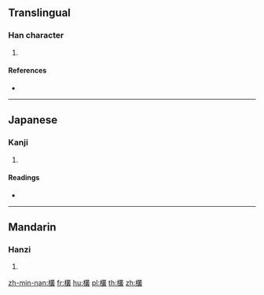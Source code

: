 ==Translingual==

===Han character===
{{Han char|rn=75|rad=木|as=18|sn=22|four=43947|canj=DTCE}}

# {{defn|Han|sort=木18}}

====References====
* {{Han ref|kx=0563.180|dkj=15925|dj=0951.310|hdz=21323.070|uh=6B09|ud=27401|bh=F6E6|bd=63206}}

----

==Japanese==

===Kanji===
{{ja-kanji|grade=|rs=木18}}

# {{defn|lang=ja|sort=木18}}

====Readings====
* {{ja-readings|on=[[そう]] (sō), [[す]] (su)|kun=[[しげる]] (shigeru)}}

----

==Mandarin==

===Hanzi===
{{cmn-hanzi|pin=[[còng]] ([[cong4]])|wg=ts'ung<sup>4</sup>}}

# {{defn|lang=cmn|sort=木18}}

[[zh-min-nan:欉]]
[[fr:欉]]
[[hu:欉]]
[[pl:欉]]
[[th:欉]]
[[zh:欉]]